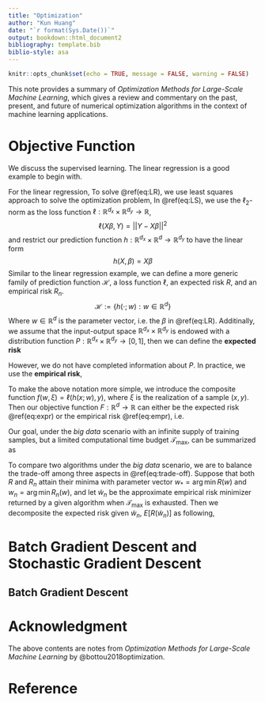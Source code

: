 ---
title: "Optimization"
author: "Kun Huang"
date: "`r format(Sys.Date())`"
output: bookdown::html_document2
bibliography: template.bib
biblio-style: asa
---

```{r setup, include=FALSE}
knitr::opts_chunk$set(echo = TRUE, message = FALSE, warning = FALSE)
```

This note provides a summary of *Optimization Methods for Large-Scale Machine Learning*, which gives a review and commentary  on the past, present, and future of numerical optimization algorithms in the context of machine learning applications. 

# Objective Function {#sec:obj}

We discuss the supervised learning. The linear regression is a good example to begin with.

For the linear regression, 
\begin{equation}
y_i=X\beta+\epsilon_i,i=1,2,...,n \\
\epsilon_i\stackrel{i.i.d.}\sim N(0,\sigma)
(\#eq:LR)
\end{equation}
To solve \@ref(eq:LR), we use least squares approach to solve the optimization problem, 
\begin{equation}
\beta^*=\arg\min ||Y-X\beta||^2\\
Y=(y_1,...,y_n)^T
(\#eq:LS)
\end{equation}
In \@ref(eq:LS), we use the $\ell_2$-norm as the loss function $\ell:\mathbb{R}^{d_x}\times\mathbb{R}^{d_y}\rightarrow\mathbb{R}$,
$$
\ell(X\beta,Y)=||Y-X\beta||^2
$$
and restrict our prediction function $h:\mathbb{R}^{d_x}\times\mathbb{R}^d\rightarrow\mathbb{R}^{d_y}$ to have the linear form 
$$
h(X,\beta)=X\beta
$$
Similar to the linear regression example, we can define a more generic family of prediction function $\mathcal{H}$, a loss function $\ell$, an expected risk $R$, and an empirical risk $R_n$. 
$$
\mathcal{H}:=\left\{h(\cdot ; w): w \in \mathbb{R}^{d}\right\}
$$
Where $w\in\mathbb{R}^d$ is the parameter vector, i.e. the $\beta$ in \@ref(eq:LR). Additinally, we assume that the input-output space $\mathbb{R}^{d_{x}} \times \mathbb{R}^{d_{y}}$ is endowed with a distribution function $P:\mathbb{R}^{d_{x}} \times \mathbb{R}^{d_{y}}\rightarrow[0,1]$, then we can define the **expected risk**
\begin{equation}
R(w)=\int_{\mathbb{R}^{d_{x}} \times \mathbb{R}^{d_{y}}} \ell(h(x ; w), y) d P(x, y)=\mathbb{E}[\ell(h(x ; w), y)]
(\#eq:expr)
\end{equation}

However, we do not have completed information about $P$. In practice, we use the **empirical risk**, 
\begin{equation}
R_{n}(w)=\frac{1}{n} \sum_{i=1}^{n} \ell\left(h\left(x_{i} ; w\right), y_{i}\right)
(\#eq:empr)
\end{equation}

To make the above notation more simple, we introduce the composite function $f(w,\xi)=\ell(h(x;w),y)$, where $\xi$ is the realization of  a sample $(x,y)$. Then our objective function $F:\mathbb{R}^d\rightarrow\mathbb{R}$ can either be the expected risk \@ref(eq:expr) or the empirical risk \@ref(eq:empr), i.e.
\begin{equation}
F(w)=
\begin{cases}
R(w)=E[f(w;\xi)],\\
\text{or}\\
R_n(w)=\frac{1}{n}\sum_{i=1}^nf(w;\xi_i):=\frac{1}{n}\sum_{i=1}^nf_i(w)
\end{cases}
(\#eq:F)
\end{equation}

Our goal, under the *big data* scenario with an infinite supply of training samples, but a limited computational time budget $\mathcal{T}_{\max}$, can be summarized as 
\begin{equation}
w^0 = \underset{\mathcal{H}}{\arg\min}F(w)
(\#eq:obj)
\end{equation}

To compare two algorithms under the *big data* scenario, we are to balance the trade-off among three aspects in \@ref(eq:trade-off). Suppose that both $R$ and $R_n$ attain their minima with parameter vector $w_*=\arg\min R(w)$ and $w_n=\arg\min R_n(w)$, and let $\tilde{w}_n$ be the approximate empirical risk minimizer returned by a given algorithm when $\mathcal{T}_\max$ is exhausted. Then we decomposite the expected risk given $\tilde{w}_n$, $E[R(\tilde{w}_n)]$ as following, 
\begin{equation}
\mathbb{E}\left[R\left(\tilde{w}_{n}\right)\right]=\underbrace{R\left(w_{*}\right)}_{\mathcal{E}_{a p p}(\mathcal{H})}+\underbrace{\mathbb{E}\left[R\left(w_{n}\right)-R\left(w_{*}\right)\right]}_{\mathcal{E}_{e s t}(\mathcal{H}, n)}+\underbrace{\mathbb{E}\left[R\left(\tilde{w}_{n}\right)-R\left(w_{n}\right)\right]}_{\mathcal{E}_{o p t}(\mathcal{H}, n, \epsilon)}
(\#eq:decom)
\end{equation}


# Batch Gradient Descent and Stochastic Gradient Descent {#sec:SG}

## Batch Gradient Descent




# Acknowledgment {-}

The above contents are notes from *Optimization Methods for Large-Scale Machine Learning* by @bottou2018optimization.

# Reference {-}
